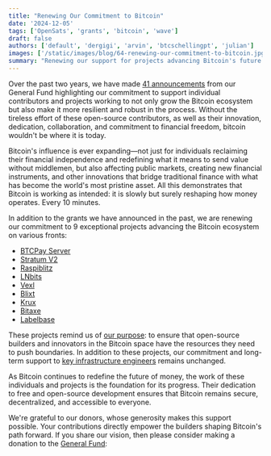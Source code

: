 ```yaml
---
title: "Renewing Our Commitment to Bitcoin"
date: '2024-12-05'
tags: ['OpenSats', 'grants', 'bitcoin', 'wave']
draft: false
authors: ['default', 'dergigi', 'arvin', 'btcschellingpt', 'julian']
images: ['/static/images/blog/64-renewing-our-commitment-to-bitcoin.jpg']
summary: "Renewing our support for projects advancing Bitcoin's future."
---
```


Over the past two years, we have made [41 announcements](/tags/bitcoin) from our
General Fund highlighting our commitment to support individual contributors and
projects working to not only grow the Bitcoin ecosystem but also make it more
resilient and robust in the process. Without the tireless effort of these
open-source contributors, as well as their innovation, dedication,
collaboration, and commitment to financial freedom, bitcoin wouldn't be where it
is today.

Bitcoin's influence is ever expanding—not just for individuals reclaiming their
financial independence and redefining what it means to send value without
middlemen, but also affecting public markets, creating new financial
instruments, and other innovations that bridge traditional finance with what has
become the world's most pristine asset. All this demonstrates that Bitcoin is
working as intended: it is slowly but surely reshaping how money operates. Every
10 minutes.

In addition to the grants we have announced in the past, we are renewing our
commitment to 9 exceptional projects advancing the Bitcoin ecosystem on various
fronts:

- [BTCPay Server](/blog/bitcoin-grants-july-2023#btcpay-server)
- [Stratum V2](/blog/bitcoin-and-nostr-grants-august-2023#stratum-v2-testing--benchmarking-tool)
- [Raspiblitz](/blog/bitcoin-grants-july-2023#raspiblitz)
- [LNbits](/blog/bitcoin-and-nostr-grants-august-2023#lnbits)
- [Vexl](/blog/bitcoin-grants-december-2023#vexl)
- [Blixt](/blog/bitcoin-grants-july-2023#blixt-wallet)
- [Krux](/blog/bitcoin-grants-december-2023#krux)
- [Bitaxe](/blog/bitcoin-grants-feb-2024#the-bitaxe)
- [Labelbase](/blog/bitcoin-grants-july-2023#labelbase)

These projects remind us of [our purpose](/mission): to ensure that open-source
builders and innovators in the Bitcoin space have the resources they need to
push boundaries. In addition to these projects, our commitment and long-term
support to [key infrastructure engineers](/tags/core) remains unchanged.

As Bitcoin continues to redefine the future of money, the work of these
individuals and projects is the foundation for its progress. Their dedication
to free and open-source development ensures that Bitcoin remains secure,
decentralized, and accessible to everyone.

We're grateful to our donors, whose generosity makes this support possible. Your
contributions directly empower the builders shaping Bitcoin's path forward. If
you share our vision, then please consider making a donation to the [General
Fund](/funds/general):

<center>
    <DonateToGeneralFundButton/>
</center>
